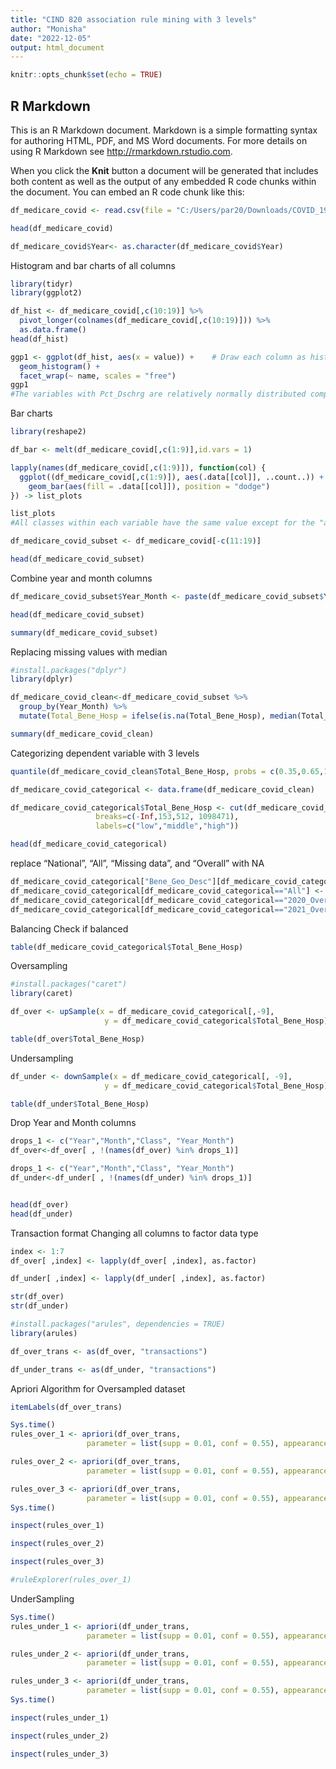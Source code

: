 ---
title: "CIND 820 association rule mining with 3 levels"
author: "Monisha"
date: "2022-12-05"
output: html_document
---

```{r setup, include=FALSE}
knitr::opts_chunk$set(echo = TRUE)
```

## R Markdown

This is an R Markdown document. Markdown is a simple formatting syntax for authoring HTML, PDF, and MS Word documents. For more details on using R Markdown see <http://rmarkdown.rstudio.com>.

When you click the **Knit** button a document will be generated that includes both content as well as the output of any embedded R code chunks within the document. You can embed an R code chunk like this:

```{r}
df_medicare_covid <- read.csv(file = "C:/Users/par20/Downloads/COVID_19_Hospitalization_Trends_Report_Data_file_20220526/COVID_19_Hospitalization_Trends_Report_Data_file_20220526.csv")
```
```{r}
head(df_medicare_covid)
```
```{r}
df_medicare_covid$Year<- as.character(df_medicare_covid$Year)
```


Histogram and bar charts of all columns
```{r}
library(tidyr)
library(ggplot2)
```
```{r}
df_hist <- df_medicare_covid[,c(10:19)] %>%                          
  pivot_longer(colnames(df_medicare_covid[,c(10:19)])) %>% 
  as.data.frame()
head(df_hist)                                
```
```{r}
ggp1 <- ggplot(df_hist, aes(x = value)) +    # Draw each column as histogram
  geom_histogram() + 
  facet_wrap(~ name, scales = "free")
ggp1
#The variables with Pct_Dschrg are relatively normally distributed compared to the other numeric variables
```
Bar charts
```{r}
library(reshape2)
```
```{r}
df_bar <- melt(df_medicare_covid[,c(1:9)],id.vars = 1)
```


```{r}
lapply(names(df_medicare_covid[,c(1:9)]), function(col) {
  ggplot((df_medicare_covid[,c(1:9)]), aes(.data[[col]], ..count..)) + 
    geom_bar(aes(fill = .data[[col]]), position = "dodge")
}) -> list_plots
```
```{r}
list_plots
#All classes within each variable have the same value except for the "all", "overall", and "national" ones which encompass everything
```

```{r}
df_medicare_covid_subset <- df_medicare_covid[-c(11:19)]
```
```{r}
head(df_medicare_covid_subset)
```
Combine year and month columns
```{r}
df_medicare_covid_subset$Year_Month <- paste(df_medicare_covid_subset$Year, df_medicare_covid_subset$Month, sep="_")
```
```{r}
head(df_medicare_covid_subset)
```



```{r}
summary(df_medicare_covid_subset)
```

Replacing missing values with median
```{r}
#install.packages("dplyr")
library(dplyr)
```
```{r}
df_medicare_covid_clean<-df_medicare_covid_subset %>%
  group_by(Year_Month) %>%
  mutate(Total_Bene_Hosp = ifelse(is.na(Total_Bene_Hosp), median(Total_Bene_Hosp, na.rm = T), Total_Bene_Hosp))
```
```{r}
summary(df_medicare_covid_clean)

```




Categorizing dependent variable with 3 levels
```{r}
quantile(df_medicare_covid_clean$Total_Bene_Hosp, probs = c(0.35,0.65,1))
```
```{r}
df_medicare_covid_categorical <- data.frame(df_medicare_covid_clean)
```
```{r}
df_medicare_covid_categorical$Total_Bene_Hosp <- cut(df_medicare_covid_clean$Total_Bene_Hosp, 
                   breaks=c(-Inf,153,512, 1098471), 
                   labels=c("low","middle","high"))
```


```{r}
head(df_medicare_covid_categorical)
```
replace "National", "All", "Missing data", and "Overall" with NA

```{r}
df_medicare_covid_categorical["Bene_Geo_Desc"][df_medicare_covid_categorical["Bene_Geo_Desc"] == "National"] <- NA
df_medicare_covid_categorical[df_medicare_covid_categorical=="All"] <- NA
df_medicare_covid_categorical[df_medicare_covid_categorical=="2020_Overall"] <- NA
df_medicare_covid_categorical[df_medicare_covid_categorical=="2021_Overall"] <- NA
```
Balancing
Check if balanced
```{r}
table(df_medicare_covid_categorical$Total_Bene_Hosp)
```



Oversampling
```{r}
#install.packages("caret")
library(caret)
```


```{r}
df_over <- upSample(x = df_medicare_covid_categorical[,-9],
                     y = df_medicare_covid_categorical$Total_Bene_Hosp)
```
```{r}
table(df_over$Total_Bene_Hosp)
```
Undersampling

```{r}
df_under <- downSample(x = df_medicare_covid_categorical[, -9],
                     y = df_medicare_covid_categorical$Total_Bene_Hosp)
```
```{r}
table(df_under$Total_Bene_Hosp)
```

Drop Year and Month columns
```{r}
drops_1 <- c("Year","Month","Class", "Year_Month")
df_over<-df_over[ , !(names(df_over) %in% drops_1)]

drops_1 <- c("Year","Month","Class", "Year_Month")
df_under<-df_under[ , !(names(df_under) %in% drops_1)]

```

```{r}
```

```{r}
head(df_over)
head(df_under)
```


Transaction format
Changing all columns to factor data type
```{r}
index <- 1:7
df_over[ ,index] <- lapply(df_over[ ,index], as.factor)
```


```{r}
df_under[ ,index] <- lapply(df_under[ ,index], as.factor)
```
```{r}
str(df_over)
str(df_under)
```



```{r}
#install.packages("arules", dependencies = TRUE)
library(arules)
```

```{r}
df_over_trans <- as(df_over, "transactions")

```
```{r}
df_under_trans <- as(df_under, "transactions")
```

Apriori Algorithm for Oversampled dataset
```{r}
itemLabels(df_over_trans)
```

```{r}
Sys.time()
rules_over_1 <- apriori(df_over_trans,
                 parameter = list(supp = 0.01, conf = 0.55), appearance = list(rhs=c("Total_Bene_Hosp=low")))

rules_over_2 <- apriori(df_over_trans,
                 parameter = list(supp = 0.01, conf = 0.55), appearance = list(rhs=c("Total_Bene_Hosp=middle")))

rules_over_3 <- apriori(df_over_trans,
                 parameter = list(supp = 0.01, conf = 0.55), appearance = list(rhs=c("Total_Bene_Hosp=high")))
Sys.time()
```

```{r}
inspect(rules_over_1)
```

```{r}
inspect(rules_over_2)
```
```{r}
inspect(rules_over_3)
```
```{r}
#ruleExplorer(rules_over_1)
```


UnderSampling
```{r}
Sys.time()
rules_under_1 <- apriori(df_under_trans,
                 parameter = list(supp = 0.01, conf = 0.55), appearance = list(rhs=c("Total_Bene_Hosp=low")))

rules_under_2 <- apriori(df_under_trans,
                 parameter = list(supp = 0.01, conf = 0.55), appearance = list(rhs=c("Total_Bene_Hosp=middle")))

rules_under_3 <- apriori(df_under_trans,
                 parameter = list(supp = 0.01, conf = 0.55), appearance = list(rhs=c("Total_Bene_Hosp=high")))
Sys.time()
```
```{r}
inspect(rules_under_1)
```
```{r}
inspect(rules_under_2)
```
```{r}
inspect(rules_under_3)
```
```{r}
```


